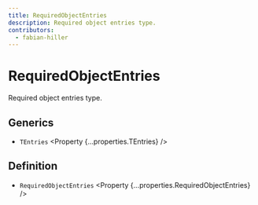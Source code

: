 ```yaml
---
title: RequiredObjectEntries
description: Required object entries type.
contributors:
  - fabian-hiller
---
```



# RequiredObjectEntries

Required object entries type.

## Generics

- `TEntries` <Property {...properties.TEntries} />

## Definition

- `RequiredObjectEntries` <Property {...properties.RequiredObjectEntries} />
